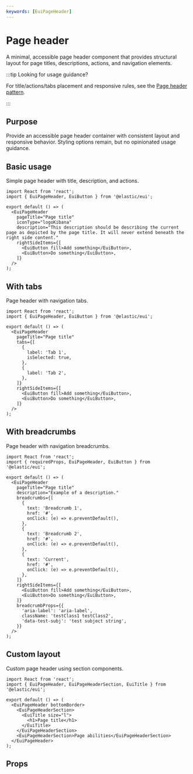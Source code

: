```yaml
---
keywords: [EuiPageHeader]
---
```


# Page header

A minimal, accessible page header component that provides structural layout for page titles, descriptions, actions, and navigation elements.

:::tip Looking for usage guidance?

For title/actions/tabs placement and responsive rules, see the [Page header pattern](/docs/patterns/navigation/page-header).

:::

## Purpose

Provide an accessible page header container with consistent layout and responsive behavior. Styling options remain, but no opinionated usage guidance.

## Basic usage

Simple page header with title, description, and actions.

```tsx interactive
import React from 'react';
import { EuiPageHeader, EuiButton } from '@elastic/eui';

export default () => (
  <EuiPageHeader
    pageTitle="Page title"
    iconType="logoKibana"
    description="This description should be describing the current page as depicted by the page title. It will never extend beneath the right side content."
    rightSideItems={[
      <EuiButton fill>Add something</EuiButton>,
      <EuiButton>Do something</EuiButton>,
    ]}
  />
);
```

## With tabs

Page header with navigation tabs.

```tsx interactive
import React from 'react';
import { EuiPageHeader, EuiButton } from '@elastic/eui';

export default () => (
  <EuiPageHeader
    pageTitle="Page title"
    tabs={[
      {
        label: 'Tab 1',
        isSelected: true,
      },
      {
        label: 'Tab 2',
      },
    ]}
    rightSideItems={[
      <EuiButton fill>Add something</EuiButton>,
      <EuiButton>Do something</EuiButton>,
    ]}
  />
);
```

## With breadcrumbs

Page header with navigation breadcrumbs.

```tsx interactive
import React from 'react';
import { requiredProps, EuiPageHeader, EuiButton } from '@elastic/eui';

export default () => (
  <EuiPageHeader
    pageTitle="Page title"
    description="Example of a description."
    breadcrumbs={[
      {
        text: 'Breadcrumb 1',
        href: '#',
        onClick: (e) => e.preventDefault(),
      },
      {
        text: 'Breadcrumb 2',
        href: '#',
        onClick: (e) => e.preventDefault(),
      },
      {
        text: 'Current',
        href: '#',
        onClick: (e) => e.preventDefault(),
      },
    ]}
    rightSideItems={[
      <EuiButton fill>Add something</EuiButton>,
      <EuiButton>Do something</EuiButton>,
    ]}
    breadcrumbProps={{
      'aria-label': 'aria-label',
      className: 'testClass1 testClass2',
      'data-test-subj': 'test subject string',
    }}
  />
);
```

## Custom layout

Custom page header using section components.

```tsx interactive
import React from 'react';
import { EuiPageHeader, EuiPageHeaderSection, EuiTitle } from '@elastic/eui';

export default () => (
  <EuiPageHeader bottomBorder>
    <EuiPageHeaderSection>
      <EuiTitle size="l">
        <h1>Page title</h1>
      </EuiTitle>
    </EuiPageHeaderSection>
    <EuiPageHeaderSection>Page abilities</EuiPageHeaderSection>
  </EuiPageHeader>
);
```

## Props


<PropTable definition={docgen.EuiPageHeader} />

<PropTable definition={docgen.EuiPageHeaderContent} />

<PropTable definition={docgen.EuiPageHeaderSection} />
